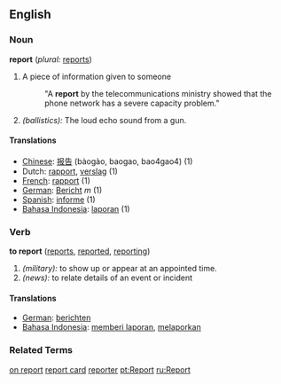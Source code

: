 ==English==

===Noun===
'''report'''  (''plural:'' [[reports]])
# A piece of information given to someone
#:"A '''report''' by the telecommunications ministry showed that the phone network has a severe capacity problem."
# ''(ballistics):'' The loud echo sound from a gun.

====Translations====
*[[Chinese]]: [[报告]] (bàogào, baogao, bao4gao4) (1)
*Dutch: [[rapport]], [[verslag]] (1)
*[[French]]: [[rapport]] (1)
*[[German]]: [[Bericht]] ''m'' (1)
*[[Spanish]]: [[informe]] (1)
*[[Bahasa Indonesia]]: [[laporan]] (1)

===Verb===
'''to report'''  ([[reports]], [[reported]], [[reporting]])
# ''(military):'' to show up or appear at an appointed time.
# ''(news):'' to relate details of an event or incident

====Translations====
*[[German]]: [[berichten]]
*[[Bahasa Indonesia]]: [[memberi laporan]], [[melaporkan]]

===Related Terms===
[[on report]]
[[report card]]
[[reporter]]
[[pt:Report]]
[[ru:Report]]
